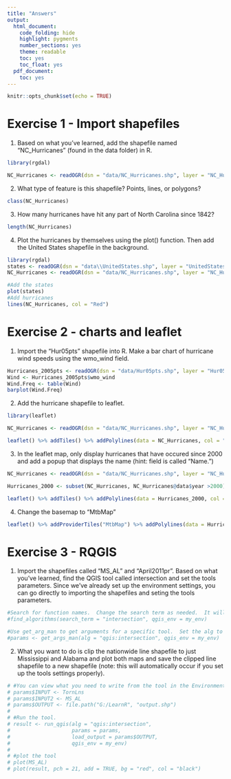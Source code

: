 ```yaml
---
title: "Answers"
output:
  html_document:
    code_folding: hide
    highlight: pygments
    number_sections: yes
    theme: readable
    toc: yes
    toc_float: yes
  pdf_document:
    toc: yes
---
```


```r
knitr::opts_chunk$set(echo = TRUE)
```

# Exercise 1 - Import shapefiles

1. Based on what you've learned, add the shapefile named "NC_Hurricanes" (found in the data folder) in R.

```r
library(rgdal)

NC_Hurricanes <- readOGR(dsn = "data/NC_Hurricanes.shp", layer = "NC_Hurricanes", verbose = FALSE)

```

2. What type of feature is this shapefile?  Points, lines, or polygons?
```r
class(NC_Hurricanes)
```

3. How many hurricanes have hit any part of North Carolina since 1842?  

```r
length(NC_Hurricanes)
```

4. Plot the hurricanes by themselves using the plot() function.  Then add the United States shapefile in the background.
```r
library(rgdal)
states <- readOGR(dsn = "data\\UnitedStates.shp", layer = "UnitedStates", verbose = FALSE)
NC_Hurricanes <- readOGR(dsn = "data/NC_Hurricanes.shp", layer = "NC_Hurricanes", verbose = FALSE)

#Add the states
plot(states)
#Add hurricanes
lines(NC_Hurricanes, col = "Red")
```

# Exercise 2 - charts and leaflet

1. Import the "Hur05pts" shapefile into R.  Make a bar chart of hurricane wind speeds using the wmo_wind field.

```r
Hurricanes_2005pts <- readOGR(dsn = "data/Hur05pts.shp", layer = "Hur05pts", verbose = FALSE)
Wind <- Hurricanes_2005pts$wmo_wind
Wind.Freq <- table(Wind)
barplot(Wind.Freq)
```

2. Add the hurricane shapefile to leaflet.

```r
library(leaflet)

NC_Hurricanes <- readOGR(dsn = "data/NC_Hurricanes.shp", layer = "NC_Hurricanes", verbose = FALSE)

leaflet() %>% addTiles() %>% addPolylines(data = NC_Hurricanes, col = "red")
```

3. In the leaflet map, only display hurricanes that have occured since 2000 and add a popup that displays the name (hint: field is called "Name.")

```r
NC_Hurricanes <- readOGR(dsn = "data/NC_Hurricanes.shp", layer = "NC_Hurricanes", verbose = FALSE)

Hurricanes_2000 <- subset(NC_Hurricanes, NC_Hurricanes@data$year >2000)

leaflet() %>% addTiles() %>% addPolylines(data = Hurricanes_2000, col = "red", popup = ~paste("Hurricane Name: ", Name))

```

4. Change the basemap to "MtbMap"

```r

leaflet() %>% addProviderTiles("MtbMap") %>% addPolylines(data = Hurricanes_2000, col = "red", popup = ~paste("Hurricane Name: ", Name))

```

# Exercise 3 - RQGIS

1. Import the shapefiles called "MS_AL" and "April2011pr".  Based on what you've learned, find the QGIS tool called intersection and set the tools parameters.  Since we've already set up the environment settings, you can go directly to importing the shapefiles and seting the tools parameters.

```r
#Search for function names.  Change the search term as needed.  It will provide the folder name and name of the tool that you will use below.
#find_algorithms(search_term = "intersection", qgis_env = my_env)

#Use get_arg_man to get arguments for a specific tool.  Set the alg to the folder (QGIS) and the specific tool.  Then set the environment containing the paths to run QIGS API to "my_env"
#params <- get_args_man(alg = "qgis:intersection", qgis_env = my_env)
```

2. What you want to do is clip the nationwide line shapefile to just Mississippi and Alabama and plot both maps and save the clipped line shapefile to a new shapefile (note: this will automatically occur if you set up the tools settings properly).

``` r
# #You can view what you need to write from the tool in the Environment tab
# params$INPUT <- TornLns
# params$INPUT2 <- MS_AL
# params$OUTPUT <- file.path("G:/LearnR", "output.shp")
# 
# #Run the tool.  
# result <- run_qgis(alg = "qgis:intersection",
#                    params = params,
#                    load_output = params$OUTPUT,
#                    qgis_env = my_env)
# 
# #plot the tool
# plot(MS_AL)
# plot(result, pch = 21, add = TRUE, bg = "red", col = "black")
```
